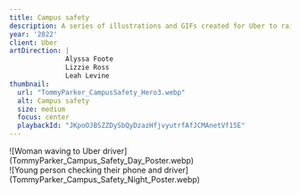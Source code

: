 ```yaml
---
title: Campus safety
description: A series of illustrations and GIFs created for Uber to raise awareness of rideshare safety tips with students getting picked up or dropped off near a college campus. The project was rolled out across the USA in print and digital settings.
year: '2022'
client: Uber
artDirection: |
              Alyssa Foote
              Lizzie Ross
              Leah Levine
thumbnail:
  url: "TommyParker_CampusSafety_Hero3.webp"
  alt: Campus safety
  size: medium
  focus: center
  playbackId: "JKpoOJBSZZDySbQyDzazHfjvyutrfAfJCMAnetVf15E"
---
```


<div class="sm-img video-container aspect-square">
  <mux-player
    playback-id={frontmatter.thumbnail.playbackId}
    stream-type="on-demand"
    min-resolution="1080p"
    autoplay
    loop
    muted
    style="aspect-ratio: 1/1"
  />
</div>

<div class="sm-img video-container aspect-square">
  <mux-player
    playback-id={"EsfhNJHjTQAstpTpI00olRVLcImUSFwo00qCRWDZaBjMY"}
    stream-type="on-demand"
    min-resolution="1080p"
    autoplay
    loop
    muted
    style="aspect-ratio: 1/1"
  />
</div>

<div class="sm-img video-container aspect-square">
  <mux-player
    playback-id={"H43cPYPEUBxALJT3HdCMG1i7aXzaqEPTs02W76taSUHQ"}
    stream-type="on-demand"
    min-resolution="1080p"
    autoplay
    loop
    muted
    style="aspect-ratio: 1/1"
  />
</div>

<div class="md-img print frame-img">
  ![Woman waving to Uber driver](TommyParker_Campus_Safety_Day_Poster.webp)
</div>
<div class="md-img print frame-img">
  ![Young person checking their phone and driver](TommyParker_Campus_Safety_Night_Poster.webp)
</div>